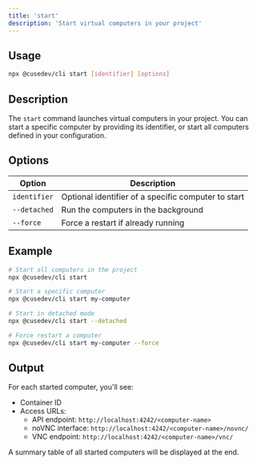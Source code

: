 ```yaml
---
title: 'start'
description: 'Start virtual computers in your project'
---
```


## Usage

```bash
npx @cusedev/cli start [identifier] [options]
```

## Description

The `start` command launches virtual computers in your project. You can start a specific computer by providing its identifier, or start all computers defined in your configuration.

## Options

| Option | Description |
| --- | --- |
| `identifier` | Optional identifier of a specific computer to start |
| `--detached` | Run the computers in the background |
| `--force` | Force a restart if already running |

## Example

```bash
# Start all computers in the project
npx @cusedev/cli start

# Start a specific computer
npx @cusedev/cli start my-computer

# Start in detached mode
npx @cusedev/cli start --detached

# Force restart a computer
npx @cusedev/cli start my-computer --force
```

## Output

For each started computer, you'll see:
- Container ID
- Access URLs:
  - API endpoint: `http://localhost:4242/<computer-name>`
  - noVNC interface: `http://localhost:4242/<computer-name>/novnc/`
  - VNC endpoint: `http://localhost:4242/<computer-name>/vnc/`

A summary table of all started computers will be displayed at the end.
